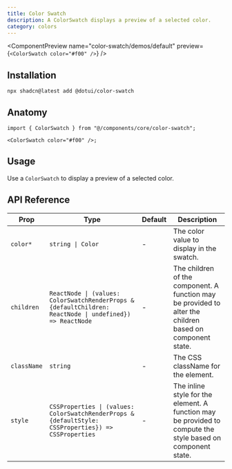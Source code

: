 ```yaml
---
title: Color Swatch
description: A ColorSwatch displays a preview of a selected color.
category: colors
---
```


<ComponentPreview
  name="color-swatch/demos/default"
  preview={`<ColorSwatch color="#f00" />`}
/>

## Installation

```package-install
npx shadcn@latest add @dotui/color-swatch
```

## Anatomy

```tsx
import { ColorSwatch } from "@/components/core/color-swatch";

<ColorSwatch color="#f00" />;
```

## Usage

Use a `ColorSwatch` to display a preview of a selected color.

## API Reference

| Prop        | Type                                                                                                     | Default | Description                                                                                                 |
| ----------- | -------------------------------------------------------------------------------------------------------- | ------- | ----------------------------------------------------------------------------------------------------------- |
| `color*`    | `string \| Color`                                                                                        | -       | The color value to display in the swatch.                                                                   |
| `children`  | `ReactNode \| (values: ColorSwatchRenderProps & {defaultChildren: ReactNode \| undefined}) => ReactNode` | -       | The children of the component. A function may be provided to alter the children based on component state.   |
| `className` | `string`                                                                                                 | -       | The CSS className for the element.                                                                          |
| `style`     | `CSSProperties \| (values: ColorSwatchRenderProps & {defaultStyle: CSSProperties}) => CSSProperties`     | -       | The inline style for the element. A function may be provided to compute the style based on component state. |
